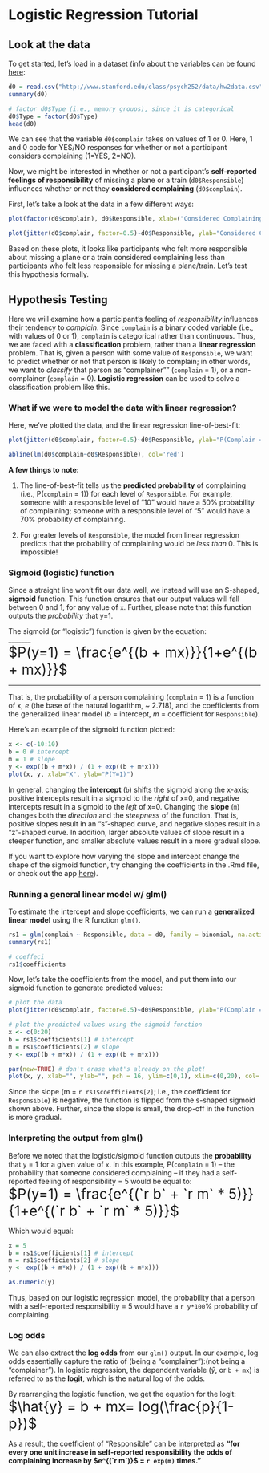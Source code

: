 <style> div.largefont {font-size:200%}</style>

Logistic Regression Tutorial
========================================================

Look at the data
-----------------

To get started, let's load in a dataset (info about the variables can be found [here](http://stanford.edu/class/psych252/):

```r
d0 = read.csv("http://www.stanford.edu/class/psych252/data/hw2data.csv")
summary(d0)

# factor d0$Type (i.e., memory groups), since it is categorical
d0$Type = factor(d0$Type)
head(d0)
```

We can see that the variable `d0$complain` takes on values of 1 or 0. Here, 1 and 0 code for YES/NO responses for whether or not a participant considers complaining (1=YES, 2=NO).

Now, we might be interested in whether or not a participant's **self-reported feelings of responsibility** of missing a plane or a train (`d0$Responsible`) influences whether or not they **considered complaining** (`d0$complain`).

First, let's take a look at the data in a few different ways:
```r
plot(factor(d0$complain), d0$Responsible, xlab=("Considered Complaining (0=NO, 1=YES)"), ylab="Feeling of Responsibility")

plot(jitter(d0$complain, factor=0.5)~d0$Responsible, ylab="Considered Complaining (0=NO, 1=YES)", xlab="Feeling of Responsibility")
```

Based on these plots, it looks like participants who felt more responsible about missing a plane or a train considered complaining less than participants
who felt less responsible for missing a plane/train. Let's test this hypothesis formally.


Hypothesis Testing
-----------------

Here we will examine how a participant's feeling of *responsibility* influences their tendency to *complain*. Since `complain` is a binary coded variable (i.e., with values of 0 or 1), `complain` is categorical rather than continuous. Thus, we are faced with a **classification** problem, rather than a **linear regression** problem. That is, given a person with some value of `Responsible`, we want to predict whether or not that person is likely to complain; in other words, we want to *classify* that person as "complainer"" (`complain` = 1), or a non-complainer (`complain` = 0). **Logistic regression** can be used to solve a classification problem like this. 


### What if we were to model the data with linear regression?

Here, we've plotted the data, and the linear regression line-of-best-fit:
```r
plot(jitter(d0$complain, factor=0.5)~d0$Responsible, ylab="P(Complain = 1)", xlab="Feeling of Responsibility", xlim=c(0,30))

abline(lm(d0$complain~d0$Responsible), col='red')
```

**A few things to note:**

1. The line-of-best-fit tells us the **predicted probability** of complaining (i.e., P(`complain` = 1)) for each level of `Responsible`. For example, someone with a responsible level of "10" would have a 50% probability of complaining; someone with a responsible level of "5" would have a 70% probability of complaining.

2. For greater levels of `Responsible`, the model from linear regression predicts that the probability of complaining would be *less than* 0. This is impossible!


### Sigmoid (logistic) function
Since a straight line won't fit our data well, we instead will use an S-shaped, **sigmoid** function. This function ensures that our output values will fall between 0 and 1, for any value of `x`. Further, please note that this function outputs the *probability* that y=1.

The sigmoid (or "logistic") function is given by the equation:  
_______
<div class=largefont> $P(y=1) = \frac{e^{(b + mx)}}{1+e^{(b + mx)}}$ </div>
_______

That is, the probability of a person complaining (`complain` = 1) is a function of x, *e* (the base of the natural logarithm, ~ 2.718), and the coefficients from the generalized linear model (*b* = intercept, *m* = coefficient for `Responsible`).

Here's an example of the sigmoid function plotted:
```r
x <- c(-10:10)
b = 0 # intercept
m = 1 # slope
y <- exp((b + m*x)) / (1 + exp((b + m*x)))
plot(x, y, xlab="X", ylab="P(Y=1)")
```

In general, changing the **intercept** (`b`) shifts the sigmoid along the x-axis; positive intercepts result in a sigmoid to the *right* of x=0, and negative intercepts result in a sigmoid to the *left* of x=0. Changing the **slope** (`m`) changes both the *direction* and the *steepness* of the function. That is, positive slopes result in an "s"-shaped curve, and negative slopes result in a "z"-shaped curve. In addition, larger absolute values of slope result in a steeper function, and smaller absolute values result in a more gradual slope.

If you want to explore how varying the slope and intercept change the shape of the sigmoid function, try changing the coefficients in the .Rmd file, or check out the app [here](http://spark.rstudio.com/supsych/logistic_regression/)).


### Running a general linear model w/ glm()
To estimate the intercept and slope coefficients, we can run a **generalized linear model** using the R function `glm()`. 

```r
rs1 = glm(complain ~ Responsible, data = d0, family = binomial, na.action = na.omit)
summary(rs1)

# coeffeci
rs1$coefficients
```


Now, let's take the coefficients from the model, and put them into our sigmoid function to generate predicted values:
```r
# plot the data
plot(jitter(d0$complain, factor=0.5)~d0$Responsible, ylab="P(Complain = 1)", xlab="Feeling of Responsibility", ylim=c(0,1), xlim=c(0,20))

# plot the predicted values using the sigmoid function
x <- c(0:20)
b = rs1$coefficients[1] # intercept
m = rs1$coefficients[2] # slope
y <- exp((b + m*x)) / (1 + exp((b + m*x)))

par(new=TRUE) # don't erase what's already on the plot!
plot(x, y, xlab="", ylab="", pch = 16, ylim=c(0,1), xlim=c(0,20), col='red')
```

Since the slope (m = `r rs1$coefficients[2]`; i.e., the coefficient for `Responsible`) is negative, the function is flipped from the s-shaped sigmoid shown above. Further, since the slope is small, the drop-off in the function is more gradual.

### Interpreting the output from glm()
Before we noted that the logistic/sigmoid function outputs the **probability** that `y` = 1 for a given value of `x`. In this example, P(`complain` = 1) -- the probability that someone considered complaining -- if they had a self-reported feeling of responsibility = 5 would be equal to:
<div class=largefont> $P(y=1) = \frac{e^{(`r b` + `r m` * 5)}}{1+e^{(`r b` + `r m` * 5)}}$ </div>

Which would equal:
```r
x = 5
b = rs1$coefficients[1] # intercept
m = rs1$coefficients[2] # slope
y <- exp((b + m*x)) / (1 + exp((b + m*x)))

as.numeric(y)
```

Thus, based on our logistic regression model, the probability that a person with a self-reported responsibility = 5 would have a `r y*100`% probability of complaining.


### Log odds
We can also extract the **log odds** from our `glm()` output. In our example, log odds essentially capture the ratio of (being a "complainer"):(not being a "complainer"). In logistic regression, the dependent variable ($\hat{y}$, or `b + mx`) is referred to as the **logit**, which is the natural log of the odds.

By rearranging the logistic function, we get the equation for the logit:
<div class=largefont> $\hat{y} = b + mx= log(\frac{p}{1-p})$ </div>

As a result, the coefficient of "Responsible" can be interpreted as **"for every one unit increase in self-reported responsibility the odds of complaining increase by $e^{(`r m`)}$ = `r exp(m)` times."**

